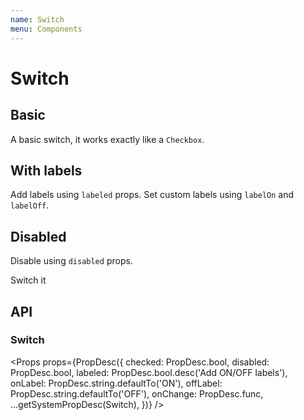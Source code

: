 ```yaml
---
name: Switch
menu: Components
---
```



# Switch

## Basic

A basic switch, it works exactly like a `Checkbox`.

<Playground>
  <Switch />
</Playground>

## With labels

Add labels using `labeled` props. Set custom labels using `labelOn` and `labelOff`.

<Playground>
  <BlockList>
    <Switch labeled />
    <Switch labeled onLabel="I" offLabel="O" />
  </BlockList>
</Playground>

## Disabled

Disable using `disabled` props.

<Playground>
  <FormCheck>
    <Switch id="switchExample1" disabled />
    <FormCheckLabel htmlFor="switchExample1">Switch it</FormCheckLabel>
  </FormCheck>
</Playground>

## API

### Switch

<Props
  props={PropDesc({
    checked: PropDesc.bool,
    disabled: PropDesc.bool,
    labeled: PropDesc.bool.desc('Add ON/OFF labels'),
    onLabel: PropDesc.string.defaultTo('ON'),
    offLabel: PropDesc.string.defaultTo('OFF'),
    onChange: PropDesc.func,
    ...getSystemPropDesc(Switch),
  })}
/>
